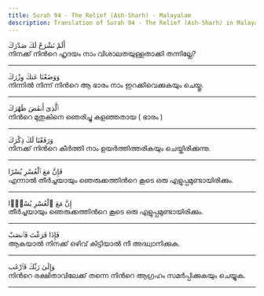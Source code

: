 ```yaml
---
title: Surah 94 - The Relief (Ash-Sharh) - Malayalam
description: Translation of Surah 94 - The Relief (Ash-Sharh) in Malayalam
---
```





<Aside type="quran" title="1">
أَلَمْ نَشْرَحْ لَكَ صَدْرَكَ
</Aside>

<Aside type="reference" title="1">
നിനക്ക്‌ നിന്‍റെ ഹൃദയം നാം വിശാലതയുള്ളതാക്കി തന്നില്ലേ?
</Aside>

---

<Aside type="quran" title="2">
وَوَضَعْنَا عَنكَ وِزْرَكَ
</Aside>

<Aside type="reference" title="2">
നിന്നില്‍ നിന്ന്‌ നിന്‍റെ ആ ഭാരം നാം ഇറക്കിവെക്കുകയും ചെയ്തു.
</Aside>

---

<Aside type="quran" title="3">
ٱلَّذِىٓ أَنقَضَ ظَهْرَكَ
</Aside>

<Aside type="reference" title="3">
നിന്‍റെ മുതുകിനെ ഞെരിച്ചു കളഞ്ഞതായ ( ഭാരം )
</Aside>

---

<Aside type="quran" title="4">
وَرَفَعْنَا لَكَ ذِكْرَكَ
</Aside>

<Aside type="reference" title="4">
നിനക്ക്‌ നിന്‍റെ കീര്‍ത്തി നാം ഉയര്‍ത്തിത്തരികയും ചെയ്തിരിക്കുന്നു.
</Aside>

---

<Aside type="quran" title="5">
فَإِنَّ مَعَ ٱلْعُسْرِ يُسْرًا
</Aside>

<Aside type="reference" title="5">
എന്നാല്‍ തീര്‍ച്ചയായും ഞെരുക്കത്തിന്‍റെ കൂടെ ഒരു എളുപ്പമുണ്ടായിരിക്കും.
</Aside>

---

<Aside type="quran" title="6">
إِنَّ مَعَ ٱلْعُسْرِ يُسْرًۭا
</Aside>

<Aside type="reference" title="6">
തീര്‍ച്ചയായും ഞെരുക്കത്തിന്‍റെ കൂടെ ഒരു എളുപ്പമുണ്ടായിരിക്കും.
</Aside>

---

<Aside type="quran" title="7">
فَإِذَا فَرَغْتَ فَٱنصَبْ
</Aside>

<Aside type="reference" title="7">
ആകയാല്‍ നിനക്ക്‌ ഒഴിവ്‌ കിട്ടിയാല്‍ നീ അദ്ധ്വാനിക്കുക.
</Aside>

---

<Aside type="quran" title="8">
وَإِلَىٰ رَبِّكَ فَٱرْغَب
</Aside>

<Aside type="reference" title="8">
നിന്‍റെ രക്ഷിതാവിലേക്ക്‌ തന്നെ നിന്‍റെ ആഗ്രഹം സമര്‍പ്പിക്കുകയും ചെയ്യുക.
</Aside>

---

